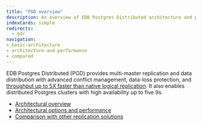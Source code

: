 ```yaml
---
title: "PGD overview"
description: An overview of EDB Postgres Distributed architecture and performance characteristics
indexCards: simple
redirects: 
  - bdr
navigation:
- basic-architecture
- architecture-and-performance
- compared
---
```


EDB Postgres Distributed (PGD) provides multi-master replication and data distribution with advanced conflict management, data-loss protection, and [throughput up to 5X faster than native logical replication](https://www.enterprisedb.com/blog/performance-improvements-edb-postgres-distributed). It also enables distributed Postgres clusters with high availability up to five 9s.

* [Architectural overview](basic-architecture)
* [Architectural options and performance](architecture-and-performance)
* [Comparison with other replication solutions](compared)

